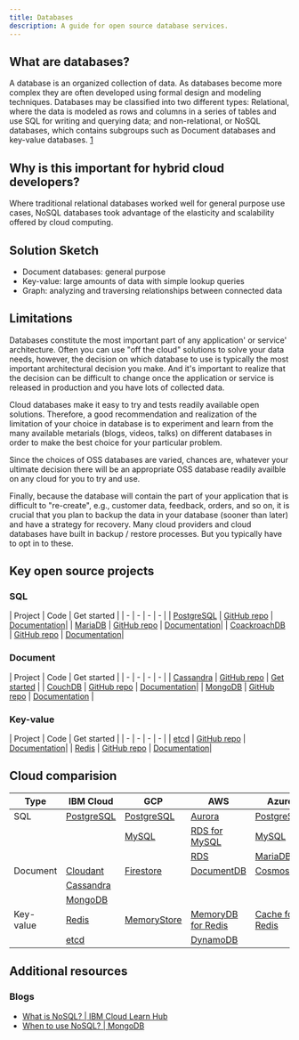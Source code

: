 ```yaml
---
title: Databases
description: A guide for open source database services.
---
```


## What are databases?

A database is an organized collection of data. As databases become more complex they are often developed using formal design and modeling techniques. Databases may be classified into two different types: Relational, where the data is modeled as rows and columns in a series of tables and use SQL for writing and querying data; and non-relational, or NoSQL databases, which contains subgroups such as Document databases and key-value databases. [1](https://en.wikipedia.org/wiki/Database)

## Why is this important for hybrid cloud developers?

Where traditional relational databases worked well for general purpose use cases, NoSQL databases took advantage of the elasticity and scalability offered by cloud computing.


## Solution Sketch

* Document databases: general purpose
* Key-value: large amounts of data with simple lookup queries
* Graph: analyzing and traversing relationships between connected data

## Limitations

Databases constitute the most important part of any application' or service' architecture. Often you can use "off the cloud" solutions to solve your data needs, however, the decision on which database to use is typically the most important architectural decision you make. And it's important to realize that the decision can be difficult to change once the application or service is released in production and you have lots of collected data.

Cloud databases make it easy to try and tests readily available open solutions. Therefore, a good recommendation and realization of the limitation of your choice in database is to experiment and learn from the many available metarials (blogs, videos, talks) on different databases in order to make the best choice for your particular problem.

Since the choices of OSS databases are varied, chances are, whatever your ultimate decision there will be an appropriate OSS database readily availble on any cloud for you to try and use.

Finally, because the database will contain the part of your application that is difficult to "re-create", e.g., customer data, feedback, orders, and so on, it is crucial that you plan to backup the data in your database (sooner than later) and have a strategy for recovery. Many cloud providers and cloud databases have built in backup / restore processes. But you typically have to opt in to these.

## Key open source projects

### SQL

| Project | Code | Get started |
| - | - | - | - |
| [PostgreSQL](https://www.postgresql.org) | [GitHub repo](https://github.com/postgres/postgres) | [Documentation](https://www.postgresql.org/docs)|
| [MariaDB](https://mariadb.org) | [GitHub repo](https://github.com/MariaDB/server) | [Documentation](https://mariadb.org/documentation)|
| [CoackroachDB](https://www.cockroachlabs.com) | [GitHub repo](https://github.com/cockroachdb/cockroach) | [Documentation](https://www.cockroachlabs.com/docs/stable)|


### Document

| Project | Code | Get started |
| - | - | - | - |
| [Cassandra](https://cassandra.apache.org/) | [GitHub repo](https://github.com/apache/cassandra) | [Get started](https://cassandra.apache.org/_/quickstart.html) |
| [CouchDB](https://couchdb.apache.org/) | [GitHub repo](https://github.com/apache/couchdb) | [Documentation](https://docs.couchdb.org/)|
| [MongoDB](https://www.mongodb.com/) | [GitHub repo](https://github.com/mongodb/mongo) | [Documentation](https://docs.mongodb.com/) |

### Key-value

| Project | Code | Get started |
| - | - | - | - |
| [etcd](https://etcd.io) | [GitHub repo](https://github.com/etcd-io/etcd) | [Documentation](https://etcd.io/docs/)|
| [Redis](https://redis.io) | [GitHub repo](https://github.com/redis/redis) | [Documentation](https://redis.io/documentation)|

## Cloud comparision

| Type | IBM Cloud | GCP | AWS | Azure |
| - | - | - | - | - |
| SQL | [PostgreSQL](https://cloud.ibm.com/databases/databases-for-postgresql/create) | [PostgreSQL](https://cloud.google.com/sql/postgresql) | [Aurora](https://aws.amazon.com/rds/aurora) | [PostgreSQL](https://azure.microsoft.com/en-ca/services/postgresql/) |
| | | [MySQL](https://cloud.google.com/sql/mysql) | [RDS for MySQL](https://aws.amazon.com/rds/mysql/) | [MySQL](https://azure.microsoft.com/en-ca/services/mysql/) |
| | | | [RDS](https://aws.amazon.com/rds/) | [MariaDB](https://azure.microsoft.com/en-ca/services/mariadb//) |
| Document | [Cloudant](https://cloud.ibm.com/catalog/services/cloudant) | [Firestore](https://cloud.google.com/firestore) | [DocumentDB](https://aws.amazon.com/documentdb/) | [Cosmos](https://azure.microsoft.com/en-ca/services/cosmos-db/) |
|  | [Cassandra](https://cloud.ibm.com/databases/databases-for-cassandra/create) | | |  |
|  | [MongoDB](https://cloud.ibm.com/databases/databases-for-mongodb/create) | |  | |
| Key-value | [Redis](https://cloud.ibm.com/databases/databases-for-redis/create) | [MemoryStore](https://cloud.google.com/memorystore) | [MemoryDB for Redis](https://aws.amazon.com/memorydb/) | [Cache for Redis](https://azure.microsoft.com/en-ca/services/cache/) |
|  | [etcd](https://cloud.ibm.com/databases/databases-for-etcd/create) | | [DynamoDB](https://aws.amazon.com/dynamodb/) | |

## Additional resources

### Blogs

* [What is NoSQL? | IBM Cloud Learn Hub](https://www.ibm.com/cloud/learn/nosql-databases)
* [When to use NoSQL? | MongoDB](https://www.mongodb.com/nosql-explained/when-to-use-nosql)
